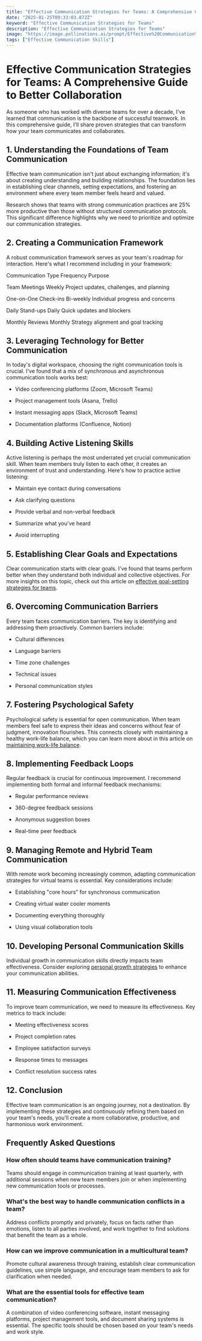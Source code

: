 ```yaml
---
title: "Effective Communication Strategies for Teams: A Comprehensive Guide to Better Collaboration"
date: "2025-01-25T09:33:03.872Z"
keyword: "Effective Communication Strategies for Teams"
description: "Effective Communication Strategies for Teams"
image: "https://image.pollinations.ai/prompt/Effective%20Communication%20Strategies%20for%20Teams%2C%20realistic%20photo%2C%20high%20quality%2C%204k?width=1024&height=1024&nologo=true"
tags: ["Effective Communication Skills"]
---
```



# Effective Communication Strategies for Teams: A Comprehensive Guide to Better Collaboration


As someone who has worked with diverse teams for over a decade, I've learned that communication is the backbone of successful teamwork. In this comprehensive guide, I'll share proven strategies that can transform how your team communicates and collaborates.



## 1. Understanding the Foundations of Team Communication


Effective team communication isn't just about exchanging information; it's about creating understanding and building relationships. The foundation lies in establishing clear channels, setting expectations, and fostering an environment where every team member feels heard and valued.



Research shows that teams with strong communication practices are 25% more productive than those without structured communication protocols. This significant difference highlights why we need to prioritize and optimize our communication strategies.



## 2. Creating a Communication Framework


A robust communication framework serves as your team's roadmap for interaction. Here's what I recommend including in your framework:





Communication Type
Frequency
Purpose


Team Meetings
Weekly
Project updates, challenges, and planning


One-on-One Check-ins
Bi-weekly
Individual progress and concerns


Daily Stand-ups
Daily
Quick updates and blockers


Monthly Reviews
Monthly
Strategy alignment and goal tracking





## 3. Leveraging Technology for Better Communication


In today's digital workspace, choosing the right communication tools is crucial. I've found that a mix of synchronous and asynchronous communication tools works best:




- Video conferencing platforms (Zoom, Microsoft Teams)

- Project management tools (Asana, Trello)

- Instant messaging apps (Slack, Microsoft Teams)

- Documentation platforms (Confluence, Notion)



## 4. Building Active Listening Skills


Active listening is perhaps the most underrated yet crucial communication skill. When team members truly listen to each other, it creates an environment of trust and understanding. Here's how to practice active listening:




- Maintain eye contact during conversations

- Ask clarifying questions

- Provide verbal and non-verbal feedback

- Summarize what you've heard

- Avoid interrupting



## 5. Establishing Clear Goals and Expectations


Clear communication starts with clear goals. I've found that teams perform better when they understand both individual and collective objectives. For more insights on this topic, check out this article on [effective goal-setting strategies for teams](https://productivityprospect.com/blog/how-to-create-effective-goal-setting-strategies-for-teams/).



## 6. Overcoming Communication Barriers


Every team faces communication barriers. The key is identifying and addressing them proactively. Common barriers include:




- Cultural differences

- Language barriers

- Time zone challenges

- Technical issues

- Personal communication styles



## 7. Fostering Psychological Safety


Psychological safety is essential for open communication. When team members feel safe to express their ideas and concerns without fear of judgment, innovation flourishes. This connects closely with maintaining a healthy work-life balance, which you can learn more about in this article on [maintaining work-life balance](https://productivityprospect.com/blog/best-strategies-for-maintaining-work-life-balance-in-a-demanding-job/).



## 8. Implementing Feedback Loops


Regular feedback is crucial for continuous improvement. I recommend implementing both formal and informal feedback mechanisms:




- Regular performance reviews

- 360-degree feedback sessions

- Anonymous suggestion boxes

- Real-time peer feedback



## 9. Managing Remote and Hybrid Team Communication


With remote work becoming increasingly common, adapting communication strategies for virtual teams is essential. Key considerations include:




- Establishing "core hours" for synchronous communication

- Creating virtual water cooler moments

- Documenting everything thoroughly

- Using visual collaboration tools



## 10. Developing Personal Communication Skills


Individual growth in communication skills directly impacts team effectiveness. Consider exploring [personal growth strategies](https://productivityprospect.com/blog/effective-goal-setting-strategies-for-personal-growth/) to enhance your communication abilities.



## 11. Measuring Communication Effectiveness


To improve team communication, we need to measure its effectiveness. Key metrics to track include:




- Meeting effectiveness scores

- Project completion rates

- Employee satisfaction surveys

- Response times to messages

- Conflict resolution success rates



## 12. Conclusion


Effective team communication is an ongoing journey, not a destination. By implementing these strategies and continuously refining them based on your team's needs, you'll create a more collaborative, productive, and harmonious work environment.



## Frequently Asked Questions


### How often should teams have communication training?

Teams should engage in communication training at least quarterly, with additional sessions when new team members join or when implementing new communication tools or processes.



### What's the best way to handle communication conflicts in a team?

Address conflicts promptly and privately, focus on facts rather than emotions, listen to all parties involved, and work together to find solutions that benefit the team as a whole.



### How can we improve communication in a multicultural team?

Promote cultural awareness through training, establish clear communication guidelines, use simple language, and encourage team members to ask for clarification when needed.



### What are the essential tools for effective team communication?

A combination of video conferencing software, instant messaging platforms, project management tools, and document sharing systems is essential. The specific tools should be chosen based on your team's needs and work style.



